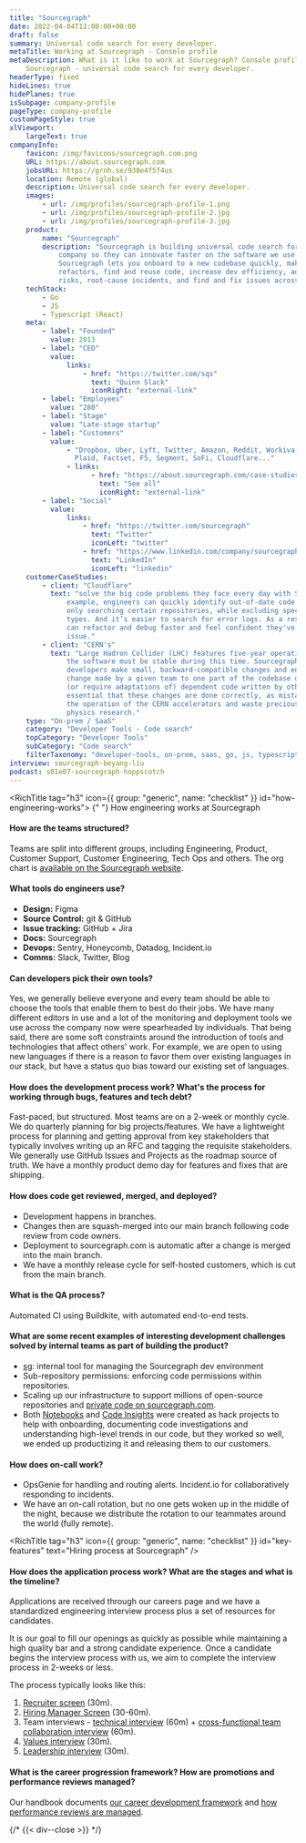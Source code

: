 ```yaml
---
title: "Sourcegraph"
date: 2022-04-04T12:00:00+00:00
draft: false
summary: Universal code search for every developer.
metaTitle: Working at Sourcegraph - Console profile
metaDescription: What is it like to work at Sourcegraph? Console profile behind the scenes at
    Sourcegraph - universal code search for every developer.
headerType: fixed
hideLines: true
hidePlanes: true
isSubpage: company-profile
pageType: company-profile
customPageStyle: true
xlViewport:
    largeText: true
companyInfo:
    favicon: /img/favicons/sourcegraph.com.png
    URL: https://about.sourcegraph.com
    jobsURL: https://grnh.se/938e4f5f4us
    location: Remote (global)
    description: Universal code search for every developer.
    images:
        - url: /img/profiles/sourcegraph-profile-1.png
        - url: /img/profiles/sourcegraph-profile-2.jpg
        - url: /img/profiles/sourcegraph-profile-3.jpg
    product:
        name: "Sourcegraph"
        description: "Sourcegraph is building universal code search for every developer and
            company so they can innovate faster on the software we use every day.
            Sourcegraph lets you onboard to a new codebase quickly, make large-scale
            refactors, find and reuse code, increase dev efficiency, address security
            risks, root-cause incidents, and find and fix issues across all your code."
    techStack:
        - Go
        - JS
        - Typescript (React)
    meta:
        - label: "Founded"
          value: 2013
        - label: "CEO"
          value:
              links:
                  - href: "https://twitter.com/sqs"
                    text: "Quinn Slack"
                    iconRight: "external-link"
        - label: "Employees"
          value: "280"
        - label: "Stage"
          value: "Late-stage startup"
        - label: "Customers"
          value:
              - "Dropbox, Uber, Lyft, Twitter, Amazon, Reddit, Workiva, Quantcast, GE,
                Plaid, Factset, F5, Segment, SoFi, Cloudflare..."
              - links:
                    - href: "https://about.sourcegraph.com/case-studies"
                      text: "See all"
                      iconRight: "external-link"
        - label: "Social"
          value:
              links:
                  - href: "https://twitter.com/sourcegraph"
                    text: "Twitter"
                    iconLeft: "twitter"
                  - href: "https://www.linkedin.com/company/sourcegraph/"
                    text: "LinkedIn"
                    iconLeft: "linkedin"
    customerCaseStudies:
        - client: "Cloudflare"
          text: "solve the big code problems they face every day with Sourcegraph. For
              example, engineers can quickly identify out-of-date code libraries by
              only searching certain repositories, while excluding specific file
              types. And it’s easier to search for error logs. As a result, the team
              can refactor and debug faster and feel confident they've addressed each
              issue."
        - client: "CERN's"
          text: "Large Hadron Collider (LHC) features five-year operational periods and
              the software must be stable during this time. Sourcegraph helps
              developers make small, backward-compatible changes and ensures that any
              change made by a given team to one part of the codebase doesn't break
              (or require adaptations of) dependent code written by other people. It’s
              essential that these changes are done correctly, as mistakes can stop
              the operation of the CERN accelerators and waste precious time for
              physics research."
    type: "On-prem / SaaS"
    category: "Developer Tools - Code search"
    topCategory: "Developer Tools"
    subCategory: "Code search"
    filterTaxonomy: "developer-tools, on-prem, saas, go, js, typescript, react"
interview: sourcegraph-beyang-liu
podcast: s01e07-sourcegraph-hoppscotch
---
```


<span id="wrapper-1" className="nav-anchor" anchor-name="how-engineering-works"></span>

<RichTitle tag="h3" icon={{ group: "generic", name: "checklist" }} id="how-engineering-works">
    {" "}
    How engineering works at Sourcegraph
</RichTitle>

#### How are the teams structured?

Teams are split into different groups, including Engineering, Product, Customer
Support, Customer Engineering, Tech Ops and others. The org chart is
[available on the Sourcegraph website](https://handbook.sourcegraph.com/team/org_chart/).

#### What tools do engineers use?

-   **Design:** Figma
-   **Source Control:** git & GitHub
-   **Issue tracking:** GitHub + Jira
-   **Docs:** Sourcegraph
-   **Devops:** Sentry, Honeycomb, Datadog, Incident.io
-   **Comms:** Slack, Twitter, Blog

#### Can developers pick their own tools?

Yes, we generally believe everyone and every team should be able to choose the
tools that enable them to best do their jobs. We have many different editors in
use and a lot of the monitoring and deployment tools we use across the company
now were spearheaded by individuals. That being said, there are some soft
constraints around the introduction of tools and technologies that affect
others' work. For example, we are open to using new languages if there is a
reason to favor them over existing languages in our stack, but have a status quo
bias toward our existing set of languages.

#### How does the development process work? What's the process for working through bugs, features and tech debt?

Fast-paced, but structured. Most teams are on a 2-week or monthly cycle. We do
quarterly planning for big projects/features. We have a lightweight process for
planning and getting approval from key stakeholders that typically involves
writing up an RFC and tagging the requisite stakeholders. We generally use
GitHub Issues and Projects as the roadmap source of truth. We have a monthly
product demo day for features and fixes that are shipping.

#### How does code get reviewed, merged, and deployed?

-   Development happens in branches.
-   Changes then are squash-merged into our main branch following code review from
    code owners.
-   Deployment to sourcegraph.com is automatic after a change is merged into the
    main branch.
-   We have a monthly release cycle for self-hosted customers, which is cut from
    the main branch.

#### What is the QA process?

Automated CI using Buildkite, with automated end-to-end tests.

#### What are some recent examples of interesting development challenges solved by internal teams as part of building the product?

-   [sg](https://sourcegraph.com/github.com/sourcegraph/sg): internal tool for
    managing the Sourcegraph dev environment
-   Sub-repository permissions: enforcing code permissions within repositories.
-   Scaling up our infrastructure to support millions of open-source repositories
    and
    [private code on sourcegraph.com](https://about.sourcegraph.com/cloud-beta/).
-   Both [Notebooks](https://docs.sourcegraph.com/notebooks) and
    [Code Insights](https://about.sourcegraph.com/code-insights/) were created as
    hack projects to help with onboarding, documenting code investigations and
    understanding high-level trends in our code, but they worked so well, we ended
    up productizing it and releasing them to our customers.

#### How does on-call work?

-   OpsGenie for handling and routing alerts. Incident.io for collaboratively
    responding to incidents.
-   We have an on-call rotation, but no one gets woken up in the middle of the
    night, because we distribute the rotation to our teammates around the world
    (fully remote).

<span id="wrapper-2" className="nav-anchor" anchor-name="hiring-process"></span>

<RichTitle tag="h3" icon={{ group: "generic", name: "checklist" }} id="key-features" text="Hiring process at Sourcegraph" />

#### How does the application process work? What are the stages and what is the timeline?

Applications are received through our careers page and we have a standardized
engineering interview process plus a set of resources for candidates.

It is our goal to fill our openings as quickly as possible while maintaining a
high quality bar and a strong candidate experience. Once a candidate begins the
interview process with us, we aim to complete the interview process in 2-weeks
or less.

The process typically looks like this:

1. [Recruiter screen](https://handbook.sourcegraph.com/departments/talent/process/types_of_interviews/#recruiter-screen)
   (30m).
2. [Hiring Manager Screen](https://handbook.sourcegraph.com/departments/talent/process/types_of_interviews/#hiring-manager-screen)
   (30-60m).
3. Team interviews -
   [technical interview](https://handbook.sourcegraph.com/departments/talent/process/engineering_interview_process_candidates/#types-of-interviews)
   (60m) +
   [cross-functional team collaboration interview](https://handbook.sourcegraph.com/departments/talent/process/types_of_interviews/#cross-functional-team-collaboration-interview)
   (60m).
4. [Values interview](https://handbook.sourcegraph.com/departments/talent/process/types_of_interviews/#values-interview)
   (30m).
5. [Leadership interview](https://handbook.sourcegraph.com/departments/talent/process/types_of_interviews/#leadership-interview)
   (30m).

#### What is the career progression framework? How are promotions and performance reviews managed?

Our handbook documents
[our career development framework](https://handbook.sourcegraph.com/departments/product-engineering/engineering/career-development/framework/)
and
[how performance reviews are managed](https://handbook.sourcegraph.com/departments/product-engineering/engineering/career-development/talent-review-process/).

{/* {{< div--close >}} */}
